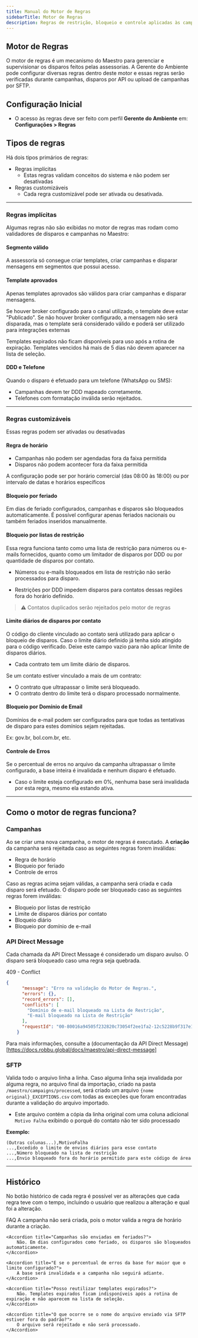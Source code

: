 ```yaml
---
title: Manual do Motor de Regras
sidebarTitle: Motor de Regras
description: Regras de restrição, bloqueio e controle aplicadas às campanhas no Maestro.
---
```


## Motor de Regras
O motor de regras é um mecanismo do Maestro para gerenciar e supervisionar os disparos feitos pelas assessorias.
A Gerente do Ambiente pode configurar diversas regras dentro deste motor e essas regras serão verificadas durante campanhas, disparos por API ou upload de campanhas por SFTP.

## Configuração Inicial

- O acesso às regras deve ser feito com perfil **Gerente do Ambiente** em:  **Configurações > Regras**

## Tipos de regras
Há dois tipos primários de regras:

- Regras implícitas
    - Estas regras validam conceitos do sistema e não podem ser desativadas
- Regras customizáveis
    - Cada regra customizável pode ser ativada ou desativada.

---

### Regras implícitas
Algumas regras não são exibidas no motor de regras mas rodam como validadores de disparos e campanhas no Maestro:

#### Segmento válido
A assessoria só consegue criar templates, criar campanhas e disparar mensagens em segmentos que possui acesso.

#### Template aprovados
Apenas templates aprovados são válidos para criar campanhas e disparar mensagens.

Se houver broker configurado para o canal utilizado, o template deve estar "Publicado".
Se não houver broker configurado, a mensagem não será disparada, mas o template será considerado válido e poderá ser utilizado para integrações externas

Templates expirados não ficam disponíveis para uso após a rotina de expiração.
Templates vencidos há mais de 5 dias não devem aparecer na lista de seleção.

#### DDD e Telefone
Quando o disparo é efetuado para um telefone (WhatsApp ou SMS):
- Campanhas devem ter DDD mapeado corretamente.
- Telefones com formatação inválida serão rejeitados.

---

### Regras customizáveis
Essas regras podem ser ativadas ou desativadas

#### Regra de horário
- Campanhas não podem ser agendadas fora da faixa permitida
- Disparos não podem acontecer fora da faixa permitida

A configuração pode ser por horário comercial (das 08:00 às 18:00) ou por intervalo de datas e horários específicos

#### Bloqueio por feriado
Em dias de feriado configurados, campanhas e disparos são bloqueados automaticamente.
É possível configurar apenas feriados nacionais ou também feriados inseridos manualmente.

#### Bloqueio por listas de restrição
Essa regra funciona tanto como uma lista de restrição para números ou e-mails fornecidos, quanto como um limitador de disparos por DDD ou por quantidade de disparos por contato.

- Números ou e-mails bloqueados em lista de restrição não serão processados para disparo.

- Restrições por DDD impedem disparos para contatos dessas regiões fora do horário definido.

> ⚠️ Contatos duplicados serão rejeitados pelo motor de regras

#### Limite diários de disparos por contato
O código do cliente vinculado ao contato será utilizado para aplicar o bloqueio de disparos.
Caso o limite diário definido já tenha sido atingido para o código verificado. 
Deixe este campo vazio para não aplicar limite de disparos diários.

- Cada contrato tem um limite diário de disparos.

Se um contato estiver vinculado a mais de um contrato:
- O contrato que ultrapassar o limite será bloqueado.
- O contrato dentro do limite terá o disparo processado normalmente.

#### Bloqueio por Domínio de Email
Domínios de e-mail podem ser configurados para que todas as tentativas de disparo para estes domínios sejam rejeitadas.

Ex: gov.br, bol.com.br, etc.

#### Controle de Erros
Se o percentual de erros no arquivo da campanha ultrapassar o limite configurado, a base inteira é invalidada e nenhum disparo é efetuado.

- Caso o limite esteja configurado em 0%, nenhuma base será invalidada por esta regra, mesmo ela estando ativa.

---

## Como o motor de regras funciona?

### Campanhas
Ao se criar uma nova campanha, o motor de regras é executado.
A **criação** da campanha será rejeitada caso as seguintes regras forem inválidas:
- Regra de horário
- Bloqueio por feriado
- Controle de erros

Caso as regras acima sejam válidas, a campanha será criada e cada disparo será efetuado.
O disparo pode ser bloqueado caso as seguintes regras forem inválidas:
- Bloqueio por listas de restrição
- Limite de disparos diários por contato
- Bloqueio diário
- Bloqueio por domínio de e-mail

### API Direct Message
Cada chamada da API Direct Message é considerado um disparo avulso.
O disparo será bloqueado caso uma regra seja quebrada.

409 - Conflict
```json
{
      "message": "Erro na validação do Motor de Regras.",
      "errors": {},
      "record_errors": [],
      "conflicts": [
        "Domínio de e-mail bloqueado na Lista de Restrição",
        "E-mail bloqueado na Lista de Restrição"
      ],
      "requestId": "00-80016a94505f232820c73054f2ee1fa2-12c5228b9f317e12-00"
    }
``` 

Para mais informações, consulte a (documentação da API Direct Message)[https://docs.robbu.global/docs/maestro/api-direct-message]

### SFTP
Valida todo o arquivo linha a linha.
Caso alguma linha seja invalidada por alguma regra, no arquivo final da importação, criado na pasta `/maestro/campaigns/processed`, será criado um arquivo `{nome original}_EXCEPTIONS.csv` com todas as exceções que foram encontradas durante a validação do arquivo importado.
- Este arquivo contém a cópia da linha original com uma coluna adicional `Motivo Falha` exibindo o porquê do contato não ter sido processado

**Exemplo:**

```csv
(Outras colunas...),MotivoFalha
...,Excedido o limite de envios diários para esse contato
...,Número bloqueado na lista de restrição
...,Envio bloqueado fora do horário permitido para este código de área
```

---

## Histórico

No botão histórico de cada regra é possível ver as alterações que cada regra teve com o tempo, incluindo o usuário que realizou a alteração e qual foi a alteração.

FAQ
<AccordionGroup>
    <Accordion title="O que acontece se eu tentar criar uma campanha fora do horário permitido?">
        A campanha não será criada, pois o motor valida a regra de horário durante a criação.
    </Accordion>
    
    <Accordion title="Campanhas são enviadas em feriados?">
        Não. Em dias configurados como feriado, os disparos são bloqueados automaticamente.
    </Accordion>
    
    <Accordion title="E se o percentual de erros da base for maior que o limite configurado?">
        A base será invalidada e a campanha não seguirá adiante.
    </Accordion>
    
    <Accordion title="Posso reutilizar templates expirados?">
        Não. Templates expirados ficam indisponíveis após a rotina de expiração e não aparecem na lista de seleção.
    </Accordion>
    
    <Accordion title="O que ocorre se o nome do arquivo enviado via SFTP estiver fora do padrão?">
        O arquivo será rejeitado e não será processado.
    </Accordion>
</AccordionGroup>